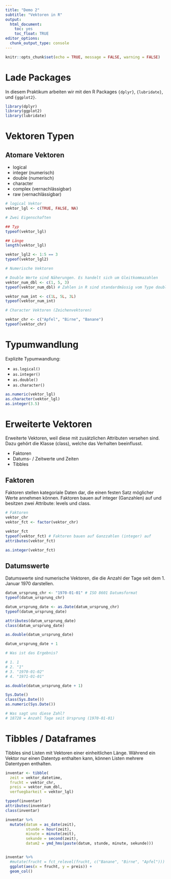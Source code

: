 ```yaml
---
title: "Demo 2"
subtitle: "Vektoren in R"
output: 
  html_document: 
    toc: yes
    toc_float: TRUE
editor_options: 
  chunk_output_type: console
---
```


```r
knitr::opts_chunk$set(echo = TRUE, message = FALSE, warning = FALSE)
```


# Lade Packages

In diesem Praktikum arbeiten wir mit den R Packages `{dplyr}`, `{lubridate}`, und `{ggplot2}`. 

```r

library(dplyr)
library(ggplot2)
library(lubridate)

```

# Vektoren Typen

## Atomare Vektoren 

- logical
- integer (numerisch)
- double (numerisch)
- character
- complex (vernachlässigbar)
- raw (vernachlässigbar)

```r

# logical Vektor
vektor_lgl <- c(TRUE, FALSE, NA)

# Zwei Eigenschaften

## Typ
typeof(vektor_lgl)

## Länge
length(vektor_lgl)

vektor_lgl2 <- 1:5 == 3
typeof(vektor_lgl2)

# Numerische Vektoren

# Double Werte sind Näherungen. Es handelt sich um Gleitkommazahlen
vektor_num_dbl <- c(1, 5, 3)
typeof(vektor_num_dbl) # Zahlen in R sind standardmässig vom Type double

vektor_num_int <- c(1L, 5L, 3L)
typeof(vektor_num_int)

# Character Vektoren (Zeichenvektoren)

vektor_chr <- c("Apfel", "Birne", "Banane")
typeof(vektor_chr)

```

# Typumwandlung

Explizite Typumwandlung:

- `as.logical()`
- `as.integer()`
- `as.double()`
- `as.character()`

```r

as.numeric(vektor_lgl)
as.character(vektor_lgl)
as.integer(3.5)

```

# Erweiterte Vektoren

Erweiterte Vektoren, weil diese mit zusätzlichen Attributen versehen sind. Dazu gehört die Klasse (class), welche das Verhalten beeinflusst. 

- Faktoren 
- Datums- / Zeitwerte und Zeiten
- Tibbles

## Faktoren

Faktoren stellen kategoriale Daten dar, die einen festen Satz möglicher Werte annehmen können. Faktoren bauen auf integer (Ganzahlen) auf und besitzen zwei Attribute: levels und class.

```r

# Faktoren
vektor_chr
vektor_fct <- factor(vektor_chr)

vektor_fct
typeof(vektor_fct) # Faktoren bauen auf Ganzzahlen (integer) auf
attributes(vektor_fct)

as.integer(vektor_fct)
```

## Datumswerte

Datumswerte sind numerische Vektoren, die die Anzahl der Tage seit dem 1. Januar 1970 darstellen.

```r

datum_ursprung_chr <- "1970-01-01" # ISO 8601 Datumsformat
typeof(datum_ursprung_chr)

datum_ursprung_date <- as.Date(datum_ursprung_chr)
typeof(datum_ursprung_date)

attributes(datum_ursprung_date)
class(datum_ursprung_date)

as.double(datum_ursprung_date)

datum_ursprung_date + 1 

# Was ist das Ergebnis?

# 1. 1
# 2. "1"
# 3. "1970-01-02"
# 4. "1971-01-01"

as.double(datum_ursprung_date + 1)

Sys.Date()
class(Sys.Date())
as.numeric(Sys.Date())

# Was sagt uns diese Zahl?
# 18728 = Anzahl Tage seit Ursprung (1970-01-01)

```

# Tibbles / Dataframes

Tibbles sind Listen mit Vektoren einer einheitlichen Länge. Während ein Vektor nur einen Datentyp enthalten kann, können Listen mehrere Datentypen enthalten.

```r

inventar <- tibble(
  zeit = vektor_datetime,
  frucht = vektor_chr,
  preis = vektor_num_dbl,
  verfuegbarkeit = vektor_lgl)

typeof(inventar)
attributes(inventar)
class(inventar)

inventar %>% 
  mutate(datum = as_date(zeit),
         stunde = hour(zeit),
         minute = minute(zeit),
         sekunde = second(zeit),
         datum2 = ymd_hms(paste(datum, stunde, minute, sekunde)))


inventar %>% 
  #mutate(frucht = fct_relevel(frucht, c("Banane", "Birne", "Apfel"))) %>% 
  ggplot(aes(x = frucht, y = preis)) +
  geom_col()

```

